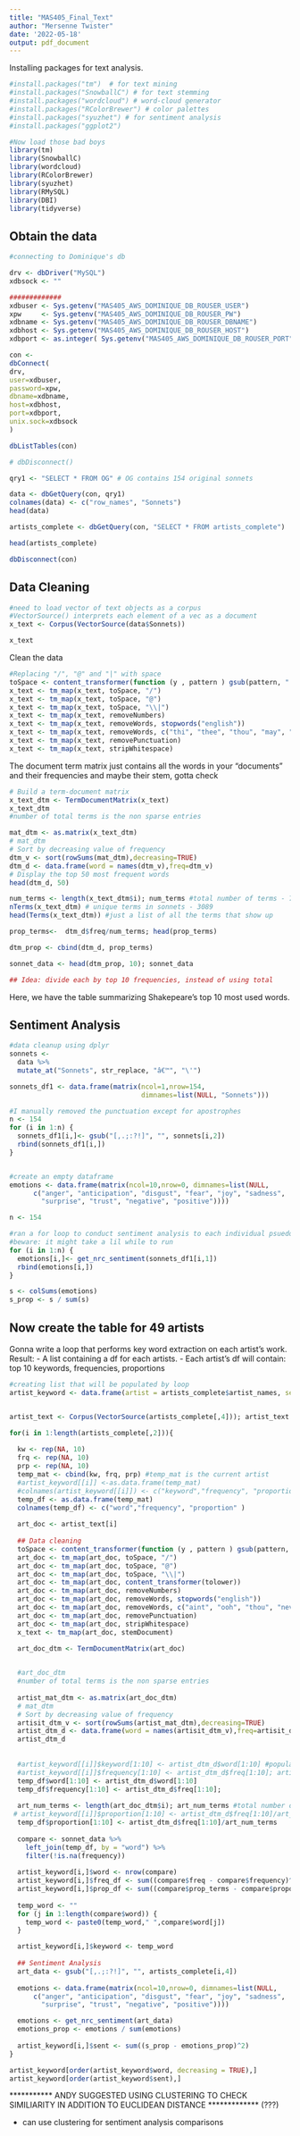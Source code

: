 ```yaml
---
title: "MAS405_Final_Text"
author: "Mersenne Twister"
date: '2022-05-18'
output: pdf_document
---
```


Installing packages for text analysis.

```r
#install.packages("tm")  # for text mining
#install.packages("SnowballC") # for text stemming
#install.packages("wordcloud") # word-cloud generator
#install.packages("RColorBrewer") # color palettes
#install.packages("syuzhet") # for sentiment analysis
#install.packages("ggplot2")
```

```r
#Now load those bad boys
library(tm)
library(SnowballC)
library(wordcloud)
library(RColorBrewer)
library(syuzhet)
library(RMySQL)
library(DBI)
library(tidyverse)
```

## Obtain the data

```r
#connecting to Dominique's db

drv <- dbDriver("MySQL")
xdbsock <- ""

#############
xdbuser <- Sys.getenv("MAS405_AWS_DOMINIQUE_DB_ROUSER_USER")
xpw     <- Sys.getenv("MAS405_AWS_DOMINIQUE_DB_ROUSER_PW")
xdbname <- Sys.getenv("MAS405_AWS_DOMINIQUE_DB_ROUSER_DBNAME")
xdbhost <- Sys.getenv("MAS405_AWS_DOMINIQUE_DB_ROUSER_HOST")
xdbport <- as.integer( Sys.getenv("MAS405_AWS_DOMINIQUE_DB_ROUSER_PORT") )

con <-
dbConnect(
drv,
user=xdbuser,
password=xpw,
dbname=xdbname,
host=xdbhost,
port=xdbport,
unix.sock=xdbsock
)

dbListTables(con)

# dbDisconnect()
```

```r
qry1 <- "SELECT * FROM OG" # OG contains 154 original sonnets

data <- dbGetQuery(con, qry1)
colnames(data) <- c("row_names", "Sonnets") 
head(data)

artists_complete <- dbGetQuery(con, "SELECT * FROM artists_complete")

head(artists_complete)

dbDisconnect(con)
```

## Data Cleaning

```r
#need to load vector of text objects as a corpus
#VectorSource() interprets each element of a vec as a document
x_text <- Corpus(VectorSource(data$Sonnets))

x_text
```

Clean the data

```r
#Replacing "/", "@" and "|" with space
toSpace <- content_transformer(function (y , pattern ) gsub(pattern, " ", y))
x_text <- tm_map(x_text, toSpace, "/")
x_text <- tm_map(x_text, toSpace, "@")
x_text <- tm_map(x_text, toSpace, "\\|")
x_text <- tm_map(x_text, removeNumbers)
x_text <- tm_map(x_text, removeWords, stopwords("english"))
x_text <- tm_map(x_text, removeWords, c("thi", "thee", "thou", "may", "still", "thus", "though", "can", "will", "hath", "doth", "thine", "like", "much", "let", "upon", "from", "dost", "shall", "thy")) 
x_text <- tm_map(x_text, removePunctuation)
x_text <- tm_map(x_text, stripWhitespace)
```
The document term matrix just contains all the words in your "documents" and their frequencies and maybe their stem, gotta check

```r
# Build a term-document matrix
x_text_dtm <- TermDocumentMatrix(x_text)
x_text_dtm
#number of total terms is the non sparse entries

mat_dtm <- as.matrix(x_text_dtm)
# mat_dtm
# Sort by decreasing value of frequency
dtm_v <- sort(rowSums(mat_dtm),decreasing=TRUE)
dtm_d <- data.frame(word = names(dtm_v),freq=dtm_v)
# Display the top 50 most frequent words
head(dtm_d, 50)

num_terms <- length(x_text_dtm$i); num_terms #total number of terms - 7611
nTerms(x_text_dtm) # unique terms in sonnets - 3089
head(Terms(x_text_dtm)) #just a list of all the terms that show up

prop_terms<-  dtm_d$freq/num_terms; head(prop_terms)

dtm_prop <- cbind(dtm_d, prop_terms)

sonnet_data <- head(dtm_prop, 10); sonnet_data

## Idea: divide each by top 10 frequencies, instead of using total
```
Here, we have the table summarizing Shakepeare's top 10 most used words. 


## Sentiment Analysis

```r

#data cleanup using dplyr
sonnets <- 
  data %>% 
  mutate_at("Sonnets", str_replace, "â€™", "\'") 

sonnets_df1 <- data.frame(matrix(ncol=1,nrow=154, 
                                 dimnames=list(NULL, "Sonnets")))

#I manually removed the punctuation except for apostrophes
n <- 154
for (i in 1:n) {
  sonnets_df1[i,]<- gsub("[,.;:?!]", "", sonnets[i,2])
  rbind(sonnets_df1[i,])
} 


#create an empty dataframe
emotions <- data.frame(matrix(ncol=10,nrow=0, dimnames=list(NULL, 
      c("anger", "anticipation", "disgust", "fear", "joy", "sadness", 
        "surprise", "trust", "negative", "positive"))))

n <- 154

#ran a for loop to conduct sentiment analysis to each individual psuedosonnet
#beware: it might take a lil while to run
for (i in 1:n) {
  emotions[i,]<- get_nrc_sentiment(sonnets_df1[i,1])
  rbind(emotions[i,])
}

s <- colSums(emotions)
s_prop <- s / sum(s)
```

## Now create the table for 49 artists

Gonna write a loop that performs key word extraction on each artist's work. 
Result: - A list containing a df for each artists.
        - Each artist's df will contain: top 10 keywords, frequencies, proportions
        
```r
#creating list that will be populated by loop
artist_keyword <- data.frame(artist = artists_complete$artist_names, sent = rep(NA, 49), word = rep(NA,49), freq_df = rep(NA,49), prop_df = rep(NA,49), keyword = rep(NA,49))


artist_text <- Corpus(VectorSource(artists_complete[,4])); artist_text

for(i in 1:length(artists_complete[,2])){
 
  kw <- rep(NA, 10)
  frq <- rep(NA, 10)
  prp <- rep(NA, 10)
  temp_mat <- cbind(kw, frq, prp) #temp_mat is the current artist
  #artist_keyword[[i]] <-as.data.frame(temp_mat) 
  #colnames(artist_keyword[[i]]) <- c("keyword","frequency", "proportion" )
  temp_df <- as.data.frame(temp_mat)
  colnames(temp_df) <- c("word","frequency", "proportion" )
  
  art_doc <- artist_text[i]
  
  ## Data cleaning
  toSpace <- content_transformer(function (y , pattern ) gsub(pattern, " ", y))
  art_doc <- tm_map(art_doc, toSpace, "/")
  art_doc <- tm_map(art_doc, toSpace, "@")
  art_doc <- tm_map(art_doc, toSpace, "\\|")
  art_doc <- tm_map(art_doc, content_transformer(tolower))
  art_doc <- tm_map(art_doc, removeNumbers)
  art_doc <- tm_map(art_doc, removeWords, stopwords("english"))
  art_doc <- tm_map(art_doc, removeWords, c("aint", "ooh", "thou", "never", "yeah", "hey", "though", "just", "will", "dont", "gonna", "can", "let", "thing", "every", "cause", "Since", "along",  "always", "many" , "eighteen", "hundred", "upon", "from", "nah", "aint", "now", "one", "two", "cant", "dont", "wont", "like", "much")) 
  art_doc <- tm_map(art_doc, removePunctuation)
  art_doc <- tm_map(art_doc, stripWhitespace)
  x_text <- tm_map(art_doc, stemDocument)

  art_doc_dtm <- TermDocumentMatrix(art_doc)
  

  #art_doc_dtm
  #number of total terms is the non sparse entries
  
  artist_mat_dtm <- as.matrix(art_doc_dtm)
  # mat_dtm
  # Sort by decreasing value of frequency
  artisit_dtm_v <- sort(rowSums(artist_mat_dtm),decreasing=TRUE)
  artist_dtm_d <- data.frame(word = names(artisit_dtm_v),freq=artisit_dtm_v)
  artist_dtm_d
  
  
  #artist_keyword[[i]]$keyword[1:10] <- artist_dtm_d$word[1:10] #populating keywords
  #artist_keyword[[i]]$frequency[1:10] <- artist_dtm_d$freq[1:10]; artist_keyword #populating frequencies
  temp_df$word[1:10] <- artist_dtm_d$word[1:10]
  temp_df$frequency[1:10] <- artist_dtm_d$freq[1:10]; 
  
  art_num_terms <- length(art_doc_dtm$i); art_num_terms #total number of terms
 # artist_keyword[[i]]$proportion[1:10] <- artist_dtm_d$freq[1:10]/art_num_terms #populating proportions
  temp_df$proportion[1:10] <- artist_dtm_d$freq[1:10]/art_num_terms
  
  compare <- sonnet_data %>%
    left_join(temp_df, by = "word") %>%
    filter(!is.na(frequency))
  
  artist_keyword[i,]$word <- nrow(compare)
  artist_keyword[i,]$freq_df <- sum((compare$freq - compare$frequency)^2)
  artist_keyword[i,]$prop_df <- sum((compare$prop_terms - compare$proportion)^2)
  
  temp_word <- ""
  for (j in 1:length(compare$word)) {
    temp_word <- paste0(temp_word," ",compare$word[j])
  }

  artist_keyword[i,]$keyword <- temp_word
  
  ## Sentiment Analysis
  art_data <- gsub("[,.;:?!]", "", artists_complete[i,4])
  
  emotions <- data.frame(matrix(ncol=10,nrow=0, dimnames=list(NULL, 
      c("anger", "anticipation", "disgust", "fear", "joy", "sadness", 
        "surprise", "trust", "negative", "positive"))))

  emotions <- get_nrc_sentiment(art_data)
  emotions_prop <- emotions / sum(emotions)
  
  artist_keyword[i,]$sent <- sum((s_prop - emotions_prop)^2)
}
```

```r
artist_keyword[order(artist_keyword$word, decreasing = TRUE),] 
artist_keyword[order(artist_keyword$sent),] 
```

*********** ANDY SUGGESTED USING CLUSTERING TO CHECK SIMILIARITY IN ADDITION TO EUCLIDEAN DISTANCE ************* (???)

- can use clustering for sentiment analysis comparisons

